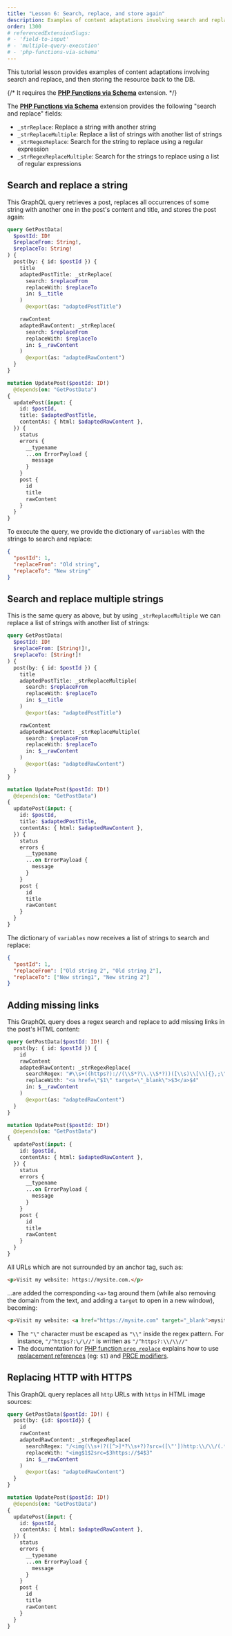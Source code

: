 ```yaml
---
title: "Lesson 6: Search, replace, and store again"
description: Examples of content adaptations involving search and replace, and then storing the resource back to the DB.
order: 1300
# referencedExtensionSlugs:
# - 'field-to-input'
# - 'multiple-query-execution'
# - 'php-functions-via-schema'
---
```


This tutorial lesson provides examples of content adaptations involving search and replace, and then storing the resource back to the DB.

{/* It requires the **[PHP Functions via Schema](/extensions-reference/php-functions-via-schema)** extension. */}

<Banner type="info">

The **[PHP Functions via Schema](/extensions-reference/php-functions-via-schema)** extension provides the following "search and replace" fields:

- `_strReplace`: Replace a string with another string
- `_strReplaceMultiple`: Replace a list of strings with another list of strings
- `_strRegexReplace`: Search for the string to replace using a regular expression
- `_strRegexReplaceMultiple`: Search for the strings to replace using a list of regular expressions

</Banner>

## Search and replace a string

This GraphQL query retrieves a post, replaces all occurrences of some string with another one in the post's content and title, and stores the post again:

```graphql
query GetPostData(
  $postId: ID!
  $replaceFrom: String!,
  $replaceTo: String!
) {
  post(by: { id: $postId }) {
    title
    adaptedPostTitle: _strReplace(
      search: $replaceFrom
      replaceWith: $replaceTo
      in: $__title
    )
      @export(as: "adaptedPostTitle")

    rawContent
    adaptedRawContent: _strReplace(
      search: $replaceFrom
      replaceWith: $replaceTo
      in: $__rawContent
    )
      @export(as: "adaptedRawContent")
  }
}

mutation UpdatePost($postId: ID!)
  @depends(on: "GetPostData")
{
  updatePost(input: {
    id: $postId,
    title: $adaptedPostTitle,
    contentAs: { html: $adaptedRawContent },
  }) {
    status
    errors {
      __typename
      ...on ErrorPayload {
        message
      }
    }
    post {
      id
      title
      rawContent
    }
  }
}
```

To execute the query, we provide the dictionary of `variables` with the strings to search and replace:

```json
{
  "postId": 1,
  "replaceFrom": "Old string",
  "replaceTo": "New string"
}
```

## Search and replace multiple strings

This is the same query as above, but by using `_strReplaceMultiple` we can replace a list of strings with another list of strings:

```graphql
query GetPostData(
  $postId: ID!
  $replaceFrom: [String!]!,
  $replaceTo: [String!]!
) {
  post(by: { id: $postId }) {
    title
    adaptedPostTitle: _strReplaceMultiple(
      search: $replaceFrom
      replaceWith: $replaceTo
      in: $__title
    )
      @export(as: "adaptedPostTitle")

    rawContent
    adaptedRawContent: _strReplaceMultiple(
      search: $replaceFrom
      replaceWith: $replaceTo
      in: $__rawContent
    )
      @export(as: "adaptedRawContent")
  }
}

mutation UpdatePost($postId: ID!)
  @depends(on: "GetPostData")
{
  updatePost(input: {
    id: $postId,
    title: $adaptedPostTitle,
    contentAs: { html: $adaptedRawContent },
  }) {
    status
    errors {
      __typename
      ...on ErrorPayload {
        message
      }
    }
    post {
      id
      title
      rawContent
    }
  }
}
```

The dictionary of `variables` now receives a list of strings to search and replace:

```json
{
  "postId": 1,
  "replaceFrom": ["Old string 2", "Old string 2"],
  "replaceTo": ["New string1", "New string 2"]
}
```

## Adding missing links

This GraphQL query does a regex search and replace to add missing links in the post's HTML content:

```graphql
query GetPostData($postId: ID!) {
  post(by: { id: $postId }) {
    id
    rawContent
    adaptedRawContent: _strRegexReplace(
      searchRegex: "#\\s+((https?)://(\\S*?\\.\\S*?))([\\s)\\[\\]{},;\"\\':<]|\\.\\s|$)#i"
      replaceWith: "<a href=\"$1\" target=\"_blank\">$3</a>$4"
      in: $__rawContent
    )
      @export(as: "adaptedRawContent")
  }
}

mutation UpdatePost($postId: ID!)
  @depends(on: "GetPostData")
{
  updatePost(input: {
    id: $postId,
    contentAs: { html: $adaptedRawContent },
  }) {
    status
    errors {
      __typename
      ...on ErrorPayload {
        message
      }
    }
    post {
      id
      title
      rawContent
    }
  }
}
```

All URLs which are not surrounded by an anchor tag, such as:

```html
<p>Visit my website: https://mysite.com.</p>
```

...are added the corresponding `<a>` tag around them (while also removing the domain from the text, and adding a `target` to open in a new window), becoming:

```html
<p>Visit my website: <a href="https://mysite.com" target="_blank">mysite.com</a>.</p>
```

<Banner type="info">

- The `"\"` character must be escaped as `"\\"` inside the regex pattern. For instance, `"/^https?:\/\//"` is written as `"/^https?:\\/\\//"`
- The documentation for [PHP function `preg_replace`](https://www.php.net/manual/en/function.preg-replace.php) explains how to use [replacement references](https://www.php.net/manual/en/function.preg-replace.php#refsect1-function.preg-replace-parameters) (eg: `$1`) and [PRCE modifiers](https://www.php.net/manual/en/reference.pcre.pattern.modifiers.php).

</Banner>

## Replacing HTTP with HTTPS

This GraphQL query replaces all `http` URLs with `https` in HTML image sources:

```graphql
query GetPostData($postId: ID!) {
  post(by: {id: $postId}) {
    id
    rawContent
    adaptedRawContent: _strRegexReplace(
      searchRegex: "/<img(\\s+)?([^>]*?\\s+?)?src=([\"'])http:\\/\\/(.*?)/"
      replaceWith: "<img$1$2src=$3https://$4$3"
      in: $__rawContent
    )
      @export(as: "adaptedRawContent")
  }
}

mutation UpdatePost($postId: ID!)
  @depends(on: "GetPostData")
{
  updatePost(input: {
    id: $postId,
    contentAs: { html: $adaptedRawContent },
  }) {
    status
    errors {
      __typename
      ...on ErrorPayload {
        message
      }
    }
    post {
      id
      title
      rawContent
    }
  }
}
```
